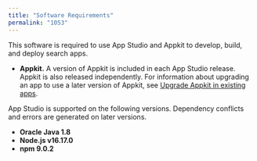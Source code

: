 ```yaml
---
title: "Software Requirements"
permalink: "1053"
---
```


This software is required to use App Studio and Appkit to develop, build, and deploy search apps.

* **Appkit.** A version of Appkit is included in each App Studio release. Appkit is also released independently. For information about upgrading an app to use a later version of Appkit, see [Upgrade Appkit in existing apps](/how-to/791/upgrade-appkit-in-existing-apps).

App Studio is supported on the following versions. Dependency conflicts and errors are generated on later versions.

* **Oracle Java 1.8**
* **Node.js v16.17.0**
* **npm 9.0.2**